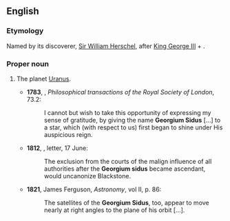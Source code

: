 ==English==

===Etymology===
Named by its discoverer, [[w:Sir William Herschel|Sir William Herschel]], after [[w:George III of the United Kingdom|King George III]] + {{etyl|la|en}} {{term|sidus|sīdus|star|lang=la}}.

===Proper noun===
{{en-proper noun|head=Georgium Sidus}}

# {{context|astronomy|now|historical|lang=en}} The planet [[Uranus]]. {{defdate|from 18th c.}}
#*'''1783''', {{w|William Herschel}}, ''Philosophical transactions of the Royal Society of London'', 73.2:
#*:I cannot but wish to take this opportunity of expressing my sense of gratitude, by giving the name '''Georgium Sidus''' […] to a star, which (with respect to us) first began to shine under His auspicious reign.
#*'''1812''', {{w|Thomas Jefferson}}, letter, 17 June:
#*:The exclusion from the courts of the malign influence of all authorities after the '''Georgium sidus''' became ascendant, would uncanonize Blackstone.
#*'''1821''', James Ferguson, ''Astronomy'', vol II, p. 86:
#*:The satellites of the '''Georgium Sidus''', too, appear to move nearly at right angles to the plane of his orbit […].